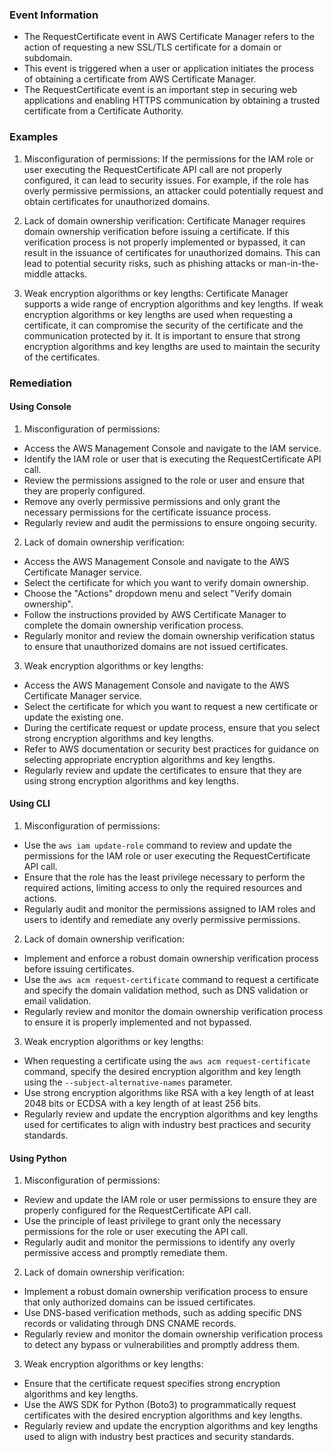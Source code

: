 
### Event Information

- The RequestCertificate event in AWS Certificate Manager refers to the action of requesting a new SSL/TLS certificate for a domain or subdomain.
- This event is triggered when a user or application initiates the process of obtaining a certificate from AWS Certificate Manager.
- The RequestCertificate event is an important step in securing web applications and enabling HTTPS communication by obtaining a trusted certificate from a Certificate Authority.


### Examples

1. Misconfiguration of permissions: If the permissions for the IAM role or user executing the RequestCertificate API call are not properly configured, it can lead to security issues. For example, if the role has overly permissive permissions, an attacker could potentially request and obtain certificates for unauthorized domains.

2. Lack of domain ownership verification: Certificate Manager requires domain ownership verification before issuing a certificate. If this verification process is not properly implemented or bypassed, it can result in the issuance of certificates for unauthorized domains. This can lead to potential security risks, such as phishing attacks or man-in-the-middle attacks.

3. Weak encryption algorithms or key lengths: Certificate Manager supports a wide range of encryption algorithms and key lengths. If weak encryption algorithms or key lengths are used when requesting a certificate, it can compromise the security of the certificate and the communication protected by it. It is important to ensure that strong encryption algorithms and key lengths are used to maintain the security of the certificates.

### Remediation

#### Using Console

1. Misconfiguration of permissions:
- Access the AWS Management Console and navigate to the IAM service.
- Identify the IAM role or user that is executing the RequestCertificate API call.
- Review the permissions assigned to the role or user and ensure that they are properly configured.
- Remove any overly permissive permissions and only grant the necessary permissions for the certificate issuance process.
- Regularly review and audit the permissions to ensure ongoing security.

2. Lack of domain ownership verification:
- Access the AWS Management Console and navigate to the AWS Certificate Manager service.
- Select the certificate for which you want to verify domain ownership.
- Choose the "Actions" dropdown menu and select "Verify domain ownership".
- Follow the instructions provided by AWS Certificate Manager to complete the domain ownership verification process.
- Regularly monitor and review the domain ownership verification status to ensure that unauthorized domains are not issued certificates.

3. Weak encryption algorithms or key lengths:
- Access the AWS Management Console and navigate to the AWS Certificate Manager service.
- Select the certificate for which you want to request a new certificate or update the existing one.
- During the certificate request or update process, ensure that you select strong encryption algorithms and key lengths.
- Refer to AWS documentation or security best practices for guidance on selecting appropriate encryption algorithms and key lengths.
- Regularly review and update the certificates to ensure that they are using strong encryption algorithms and key lengths.

#### Using CLI

1. Misconfiguration of permissions:
- Use the `aws iam update-role` command to review and update the permissions for the IAM role or user executing the RequestCertificate API call.
- Ensure that the role has the least privilege necessary to perform the required actions, limiting access to only the required resources and actions.
- Regularly audit and monitor the permissions assigned to IAM roles and users to identify and remediate any overly permissive permissions.

2. Lack of domain ownership verification:
- Implement and enforce a robust domain ownership verification process before issuing certificates.
- Use the `aws acm request-certificate` command to request a certificate and specify the domain validation method, such as DNS validation or email validation.
- Regularly review and monitor the domain ownership verification process to ensure it is properly implemented and not bypassed.

3. Weak encryption algorithms or key lengths:
- When requesting a certificate using the `aws acm request-certificate` command, specify the desired encryption algorithm and key length using the `--subject-alternative-names` parameter.
- Use strong encryption algorithms like RSA with a key length of at least 2048 bits or ECDSA with a key length of at least 256 bits.
- Regularly review and update the encryption algorithms and key lengths used for certificates to align with industry best practices and security standards.

#### Using Python

1. Misconfiguration of permissions:
- Review and update the IAM role or user permissions to ensure they are properly configured for the RequestCertificate API call.
- Use the principle of least privilege to grant only the necessary permissions for the role or user executing the API call.
- Regularly audit and monitor the permissions to identify any overly permissive access and promptly remediate them.

2. Lack of domain ownership verification:
- Implement a robust domain ownership verification process to ensure that only authorized domains can be issued certificates.
- Use DNS-based verification methods, such as adding specific DNS records or validating through DNS CNAME records.
- Regularly review and monitor the domain ownership verification process to detect any bypass or vulnerabilities and promptly address them.

3. Weak encryption algorithms or key lengths:
- Ensure that the certificate request specifies strong encryption algorithms and key lengths.
- Use the AWS SDK for Python (Boto3) to programmatically request certificates with the desired encryption algorithms and key lengths.
- Regularly review and update the encryption algorithms and key lengths used to align with industry best practices and security standards.

